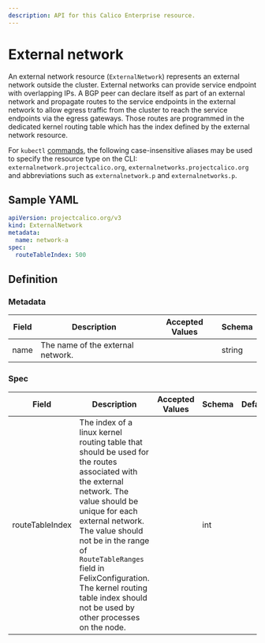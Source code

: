 ```yaml
---
description: API for this Calico Enterprise resource.
---
```


# External network

An external network resource (`ExternalNetwork`) represents an external network outside the cluster.
External networks can provide service endpoint with overlapping IPs.
A BGP peer can declare itself as part of an external network and propagate routes to the service endpoints in the external network to allow egress traffic from the cluster to reach the service endpoints via the egress gateways.
Those routes are programmed in the dedicated kernel routing table which has the index defined by the external network resource.

For `kubectl` [commands](https://kubernetes.io/docs/reference/kubectl/overview/), the following case-insensitive aliases
may be used to specify the resource type on the CLI:
`externalnetwork.projectcalico.org`, `externalnetworks.projectcalico.org` and abbreviations such as
`externalnetwork.p` and `externalnetworks.p`.

## Sample YAML

```yaml
apiVersion: projectcalico.org/v3
kind: ExternalNetwork
metadata:
  name: network-a
spec:
  routeTableIndex: 500
```

## Definition

### Metadata

| Field | Description  | Accepted Values   | Schema |
|-------|--------------|-------------------|--------|
| name | The name of the external network.   |         | string |

### Spec

| Field      | Description                                                                                                                                                         | Accepted Values | Schema                | Default               |
|------------|---------------------------------------------------------------------------------------------------------------------------------------------------------------------|-----------------|-----------------------|-----------------------|
| routeTableIndex      | The index of a linux kernel routing table that should be used for the routes associated with the external network. The value should be unique for each external network. The value should not be in the range of `RouteTableRanges` field in FelixConfiguration. The kernel routing table index should not be used by other processes on the node.                     |                 | int                |  |